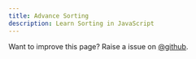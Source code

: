 ```yaml
---
title: Advance Sorting
description: Learn Sorting in JavaScript
---
```


<Callout>

Want to improve this page? Raise a issue on [@github](https://github.com/FrontendFreaks/Official-Website).
</Callout>